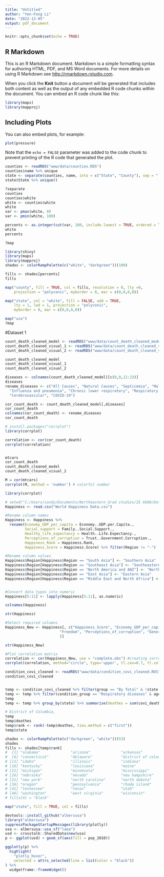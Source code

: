 ---
title: "Untitled"
author: "Yen-Fong Li"
date: "2022-12-05"
output: pdf_document
---

```{r setup, include=FALSE}
knitr::opts_chunk$set(echo = TRUE)
```

## R Markdown

This is an R Markdown document. Markdown is a simple formatting syntax for authoring HTML, PDF, and MS Word documents. For more details on using R Markdown see <http://rmarkdown.rstudio.com>.

When you click the **Knit** button a document will be generated that includes both content as well as the output of any embedded R code chunks within the document. You can embed an R code chunk like this:

```{r cars}
library(maps)
library(mapproj)
```

## Including Plots

You can also embed plots, for example:

```{r pressure, echo=FALSE}
plot(pressure)
```

Note that the `echo = FALSE` parameter was added to the code chunk to prevent printing of the R code that generated the plot.


```{r}
counties <- readRDS("www/data/counties.RDS")
counties$name %>% unique
state <- separate(counties, name, into = c("State", "County"), sep = ",")
state$State %>% unique()

?separate
counties
counties$white
white <- counties$white
white
var <- pmax(white, 0)
var <- pmin(white, 100)

percents <- as.integer(cut(var, 100, include.lowest = TRUE, ordered = TRUE))
white
percents

?map

```



```{r}
library(shiny)
library(maps)
library(mapproj)
shades <- colorRampPalette(c("white", "darkgreen"))(100)

fills <- shades[percents]
fills
```

```{r}
map("county", fill = TRUE, col = fills, resolution = 0, lty =0,
    projection = "polyconic", myborder = 0, mar = c(0,0,0,0))

map("state", col = "white", fill = FALSE, add = TRUE,
    lty = 1, lwd = 1, projection = "polyconic", 
    myborder = 0, mar = c(0,0,0,0))

map("usa")
?map
```

#Dataset 1
```{r}
count_death_cleaned_model <- readRDS("www/data/count_death_cleaned_model.RDS")
count_death_cleaned_visual_1 <- readRDS("www/data/count_death_cleaned_visual_1.RDS")
count_death_cleaned_visual_2 <- readRDS("www/data/count_death_cleaned_visual_2.RDS")

count_death_cleaned_model
count_death_cleaned_visual_1
count_death_cleaned_visual_2

diseases <- colnames(count_death_cleaned_model)[c(8,9,12:23)]
diseases
rename_diseases <- c("All Causes", "Natural Causes", "Septicemia", "Maligant neoplasms", "Diabetes mellitus", "Alzheimer disease",
  "Influenza and pneumonia", "Chronic lower respiratory", "Respiratory system", "Nephritis", "Symtoms signs", "Diseases of heart",
  "Cerebrovascular", "COVID-19")

cor_count_death <- count_death_cleaned_model[,diseases]
cor_count_death
colnames(cor_count_death) <- rename_diseases
cor_count_death

# install.packages("corrplot")
library(corrplot)

correlation <- cor(cor_count_death)
corrplot(correlation)


mtcars
cor_count_death
count_death_cleaned_model
count_death_cleaned_visual_2

M = cor(mtcars)
corrplot(M, method = 'number') # colorful number

```

```{r}
library(corrplot)

# setwd("C:/Users/sandy/Documents/Northeastern_Grad studies/IE 6600/Data")
Happiness <- read.csv("World Happiness Data.csv")

#Rename column names
Happiness <- Happiness %>% 
  rename(Economy_GDP_per_capita = Economy..GDP.per.Capita., 
         Social_support = Family..Social.Support., 
         Healthy_life_expectancy = Health..Life.Expectancy., 
         Perceptions_of_corruption = Trust..Government.Corruption.,
         Happiness_Rank = Happiness.Rank,
         Happiness_Score = Happiness.Score) %>% filter(Region != "-")

#Rename column values
Happiness$Region[Happiness$Region == "South Asia"] <- "Southern Asia"
Happiness$Region[Happiness$Region == "Southeast Asia"] <- "Southeastern Asia"
Happiness$Region[Happiness$Region == "North America and ANZ"] <- "North America"
Happiness$Region[Happiness$Region == "East Asia"] <- "Eastern Asia"
Happiness$Region[Happiness$Region == "Middle East and North Africa"] <- "Middle East and Northern Africa"


#Convert data types into numeric 
Happiness[5:11] <- lapply(Happiness[5:11], as.numeric)

colnames(Happiness)

str(Happiness)

#Select required columns 
Happiness_New <- Happiness[, c("Happiness_Score", "Economy_GDP_per_capita", "Social_support", "Healthy_life_expectancy",
                         "Freedom", "Perceptions_of_corruption", "Generosity"
                         )]

str(Happiness_New)

#Plot correlation matrix 
correlation <- cor(Happiness_New, use = "complete.obs") #creating correlation matrix
corrplot(correlation, method="circle", type='upper', tl.cex=0.7, tl.col = 'black')
```


```{r}
condition_covi_cleaned <- readRDS("www/data/condition_covi_cleaned.RDS")
condition_covi_cleaned


temp <- condition_covi_cleaned %>% filter(group == "By Total" & !state %in% c("United States", "Alaska", "Hawaii", "New York City", "Puerto Rico"))
temp <- temp %>% filter(condition_group == "Respiratory diseases" & age_group == "All Ages")
temp
temp <- temp %>% group_by(state) %>% summarise(deathes = sum(covi_death)) 

# District of Columbia, 
temp
temp$deathes
temp$rank <- rank(-temp$deathes, ties.method = c("first"))
temp$state

shades <- colorRampPalette(c("darkgreen", "white"))(53)
shades
fills <- shades[temp$rank]
#  [1] "alabama"              "arizona"              "arkansas"             "california"           "colorado"            
#  [6] "connecticut"          "delaware"             "district of columbia" "florida"              "georgia"             
# [11] "idaho"                "illinois"             "indiana"              "iowa"                 "kansas"              
# [16] "kentucky"             "louisiana"            "maine"                "maryland"             "massachusetts"       
# [21] "michigan"             "minnesota"            "mississippi"          "missouri"             "montana"             
# [26] "nebraska"             "nevada"               "new hampshire"        "new jersey"           "new mexico"          
# [31] "new york"             "north carolina"       "north dakota"         "ohio"                 "oklahoma"            
# [36] "oregon"               "pennsylvania"         "rhode island"         "south carolina"       "south dakota"        
# [41] "tennessee"            "texas"                "utah"                 "vermont"              "virginia"            
# [46] "washington"           "west virginia"        "wisconsin"            "wyoming"           
# fills[4] = "black"

map("state", fill = TRUE, col = fills)

```


```{r}
devtools::install_github("albersusa")
library("albersusa")
suppressPackageStartupMessages(library(plotly))
usa <- albersusa::usa_sf("laea")
usd <- crosstalk::SharedData$new(usa)
p <- ggplot(usd) + geom_sf(aes(fill = pop_2010))

ggplotly(p) %>%
  highlight(
    "plotly_hover",
    selected = attrs_selected(line = list(color = "black"))
) %>%
  widgetframe::frameWidget()
```



